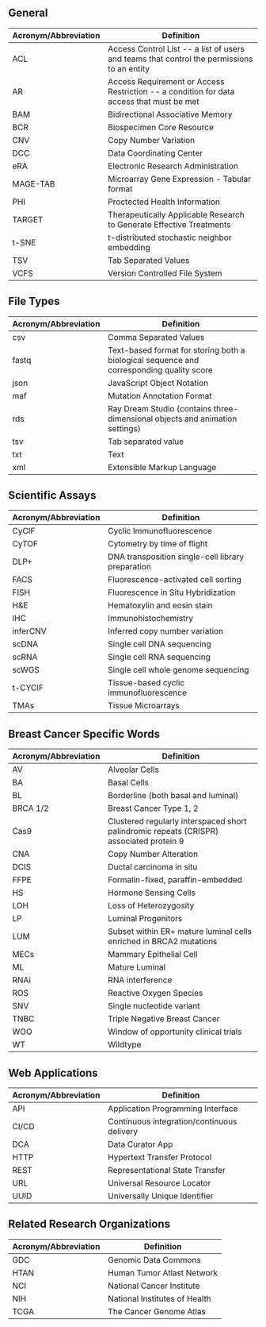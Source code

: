 ## General 

| Acronym/Abbreviation         | Definition                                                                               |
| ---------------------------- | ----------------------------------------------------------------------------------------  |
| ACL                          | Access Control List -- a list of users and teams that control the permissions to an entity|
| AR                           | Access Requirement or Access Restriction -- a condition for data access that must be met  |           
| BAM                          | Bidirectional Associative Memory                                                         |
| BCR                          | Biospecimen Core Resource                                                                |
| CNV                          | Copy Number Variation                                                                    |
| DCC                          | Data Coordinating Center                                                                 |
| eRA                          | Electronic Research Administration                                                       |
| MAGE-TAB                     | Microarray Gene Expression - Tabular format                                              |
| PHI                          | Proctected Health Information                                                            |
| TARGET                       | Therapeutically Applicable Research to Generate Effective Treatments                     |
| t-SNE                        | t-distributed stochastic neighbor embedding                                              |
| TSV                          | Tab Separated Values                                                                     |
| VCFS                         | Version Controlled File System                                                           |

##  File Types                                                                                                             

| Acronym/Abbreviation         | Definition                                                                               |
| ---------------------------- | ---------------------------------------------------------------------------------------- |
| csv                          | Comma Separated Values                                                                   |
| fastq                        | Text-based format for storing both a biological sequence and corresponding quality score |
| json                         | JavaScript Object Notation                                                               |
| maf                          | Mutation Annotation Format                                                               |
| rds                          | Ray Dream Studio (contains three-dimensional objects and animation settings)             |
| tsv                          | Tab separated value                                                                      |
| txt                          | Text                                                                                     |
| xml                          | Extensible Markup Language                                                               |


## Scientific Assays                                                                                              

| Acronym/Abbreviation         | Definition                                                                               |
| ---------------------------- | ---------------------------------------------------------------------------------------- |
| CyCIF                        | Cyclic Immunofluorescence                                                                |
| CyTOF                        | Cytometry by time of flight                                                              |
| DLP+                         | DNA transposition single-cell library preparation                                        |
| FACS                         | Fluorescence-activated cell sorting                                                      |
| FISH                         | Fluorescence in Situ Hybridization                                                       |
| H&E                          | Hematoxylin and eosin stain                                                              |
| IHC                          | Immunohistochemistry                                                                     |
| inferCNV                     | Inferred copy number variation                                                           |
| scDNA                        | Single cell DNA sequencing                                                               |
| scRNA                        | Single cell RNA sequencing                                                               |
| scWGS                        | Single cell whole genome sequencing                                                      |
| t-CYCIF                      | Tissue-based cyclic immunofluorescence                                                   |
| TMAs                         | Tissue Microarrays                                                                       |


## Breast Cancer Specific Words                                                                                          

| Acronym/Abbreviation         | Definition                                                                               |
| ---------------------------- | ---------------------------------------------------------------------------------------- |
| AV                           | Alveolar Cells                                                                           |
| BA                           | Basal Cells                                                                              |
| BL                           | Borderline (both basal and luminal)                                                      |
| BRCA 1/2                     | Breast Cancer Type 1, 2                                                                  |
| Cas9                         | Clustered regularly interspaced short palindromic repeats (CRISPR) associated protein 9  |
| CNA                          | Copy Number Alteration                                                                   |
| DCIS                         | Ductal carcinoma in situ                                                                 |
| FFPE                         | Formalin-fixed, paraffin-embedded                                                        |
| HS                           | Hormone Sensing Cells                                                                    |
| LOH                          | Loss of Heterozygosity                                                                   |
| LP                           | Luminal Progenitors                                                                      |
| LUM                          | Subset within ER+ mature luminal cells enriched in BRCA2 mutations                       |
| MECs                         | Mammary Epithelial Cell                                                                  |
| ML                           | Mature Luminal                                                                           |
| RNAi                         | RNA interference                                                                         |
| ROS                          | Reactive Oxygen Species                                                                  |
| SNV                          | Single nucleotide variant                                                                |
| TNBC                         | Triple Negative Breast Cancer                                                            |
| WOO                          | Window of opportunity clinical trials                                                    |
| WT                           | Wildtype                                                                                 |


## Web Applications 
| Acronym/Abbreviation         | Definition                                                                               |
| ---------------------------- | ---------------------------------------------------------------------------------------- |
| API                          | Application Programming Interface                                                        |
| CI/CD                        | Continuous integration/continuous delivery                                               |
| DCA                          | Data Curator App                                                                         |
| HTTP                         | Hypertext Transfer Protocol                                                              |
| REST                         | Representational State Transfer                                                          |
| URL                          | Universal Resource Locator                                                               |
| UUID                         | Universally Unique Identifier                                                            |

## Related Research Organizations 
| Acronym/Abbreviation         | Definition                                                                               |
| ---------------------------- | ---------------------------------------------------------------------------------------- |
| GDC                          | Genomic Data Commons                                                                     |
| HTAN                         | Human Tumor Atlast Network                                                               |
| NCI                          | National Cancer Institute                                                                |
| NIH                          | National Institutes of Health                                                            |
| TCGA                         | The Cancer Genome Atlas                                                                  |


